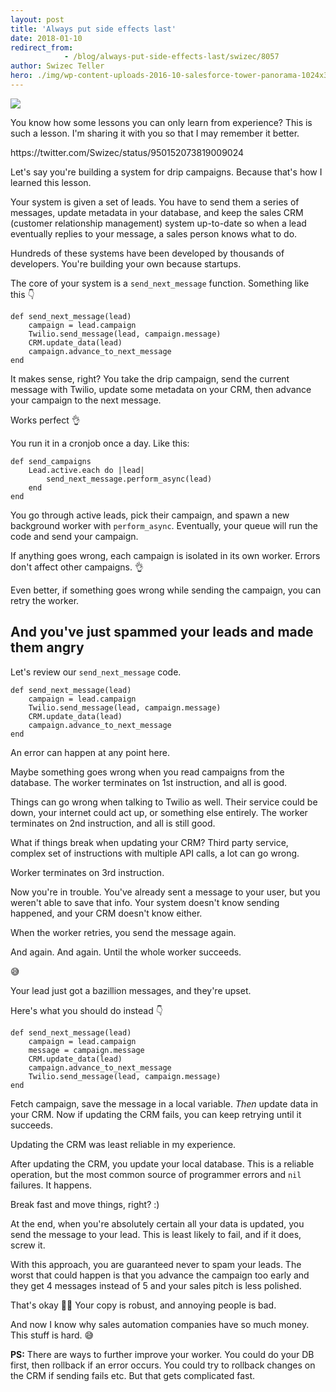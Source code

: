 ```yaml
---
layout: post
title: 'Always put side effects last'
date: 2018-01-10
redirect_from: 
            - /blog/always-put-side-effects-last/swizec/8057
author: Swizec Teller
hero: ./img/wp-content-uploads-2016-10-salesforce-tower-panorama-1024x358.jpg
---
```

![](./img/wp-content-uploads-2016-10-salesforce-tower-panorama-1024x358.jpg)



You know how some lessons you can only learn from experience? This is such a lesson. I'm sharing it with you so that I may remember it better.



https&#x3A;//twitter.com/Swizec/status/950152073819009024



Let's say you're building a system for drip campaigns. Because that's how I learned this lesson.



Your system is given a set of leads. You have to send them a series of messages, update metadata in your database, and keep the sales CRM (customer relationship management) system up-to-date so when a lead eventually replies to your message, a sales person knows what to do.



Hundreds of these systems have been developed by thousands of developers. You're building your own because startups.



The core of your system is a `send_next_message` function. Something like this 👇



```
def send_next_message(lead)
    campaign = lead.campaign
    Twilio.send_message(lead, campaign.message)
    CRM.update_data(lead)
    campaign.advance_to_next_message
end
```



It makes sense, right? You take the drip campaign, send the current message with Twilio, update some metadata on your CRM, then advance your campaign to the next message.



Works perfect 👌



You run it in a cronjob once a day. Like this:



```
def send_campaigns
    Lead.active.each do |lead|
        send_next_message.perform_async(lead)
    end
end
```



You go through active leads, pick their campaign, and spawn a new background worker with `perform_async`. Eventually, your queue will run the code and send your campaign.



If anything goes wrong, each campaign is isolated in its own worker. Errors don't affect other campaigns. 👌



Even better, if something goes wrong while sending the campaign, you can retry the worker.



## And you've just spammed your leads and made them angry



Let's review our `send_next_message` code.



```
def send_next_message(lead)
    campaign = lead.campaign
    Twilio.send_message(lead, campaign.message)
    CRM.update_data(lead)
    campaign.advance_to_next_message
end
```



An error can happen at any point here.



Maybe something goes wrong when you read campaigns from the database. The worker terminates on 1st instruction, and all is good.



Things can go wrong when talking to Twilio as well. Their service could be down, your internet could act up, or something else entirely. The worker terminates on 2nd instruction, and all is still good.



What if things break when updating your CRM? Third party service, complex set of instructions with multiple API calls, a lot can go wrong.



Worker terminates on 3rd instruction.



Now you're in trouble. You've already sent a message to your user, but you weren't able to save that info. Your system doesn't know sending happened, and your CRM doesn't know either.



When the worker retries, you send the message again.



And again. And again. Until the whole worker succeeds.



😅



Your lead just got a bazillion messages, and they're upset.



Here's what you should do instead 👇



```
def send_next_message(lead)
    campaign = lead.campaign
    message = campaign.message
    CRM.update_data(lead)
    campaign.advance_to_next_message
    Twilio.send_message(lead, campaign.message)
end
```



Fetch campaign, save the message in a local variable. _Then_ update data in your CRM. Now if updating the CRM fails, you can keep retrying until it succeeds.



Updating the CRM was least reliable in my experience.



After updating the CRM, you update your local database. This is a reliable operation, but the most common source of programmer errors and `nil` failures. It happens.



Break fast and move things, right? :)



At the end, when you're absolutely certain all your data is updated, you send the message to your lead. This is least likely to fail, and if it does, screw it.



With this approach, you are guaranteed never to spam your leads. The worst that could happen is that you advance the campaign too early and they get 4 messages instead of 5 and your sales pitch is less polished.



That's okay 🙏🏻 Your copy is robust, and annoying people is bad.



And now I know why sales automation companies have so much money. This stuff is hard. 😅



**PS:** There are ways to further improve your worker. You could do your DB first, then rollback if an error occurs. You could try to rollback changes on the CRM if sending fails etc. But that gets complicated fast.